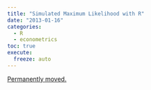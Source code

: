 ```yaml
---
title: "Simulated Maximum Likelihood with R"
date: "2013-01-16"
categories:
  - R
  - econometrics
toc: true
execute:
  freeze: auto
---
```


[Permanently moved.](../../posts/2013-01-16-simulated-maximum-likelihood-with-r.qmd)
